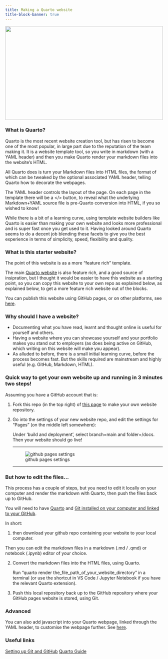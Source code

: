 ```yaml
---
title: Making a Quarto website
title-block-banner: true
---
```


![](website-tutorial_sam-mcghee-KieCLNzKoBo-unsplash.jpg){style="height: 300px; width: 100%; object-fit: cover; object-position: center;"}

### What is Quarto?

Quarto is the most recent website creation tool, but has risen to become one of the most popular, in large part due to the reputation of the team making it. It is a website template tool, so you write in markdown (with a YAML header) and then you make Quarto render your markdown files into the website's HTML.

All Quarto does is turn your Markdown files into HTML files, the format of which can be tweaked by the optional associated YAML header, telling Quarto how to decorate the webpages.

The YAML header controls the layout of the page. On each page in the template there will be a </> button, to reveal what the underlying Markdown+YAML source file is pre-Quarto conversion into HTML, if you so wished to know!

While there is a bit of a learning curve, using template website builders like Quarto is easier than making your own website and looks more professional and is super fast once you get used to it. Having looked around Quarto seems to do a decent job blending these facets to give you the best experience in terms of simplicity, speed, flexibility and quality.

### What is this starter website?

The point of this website is as a more "feature rich" template.

The main [Quarto website](https://quarto.org/) is also feature rich, and a good source of insipration, but I thought it would be easier to have this website as a starting point, so you can copy this website to your own repo as explained below, as explained below, to get a more feature rich website out of the blocks.

You can publish this website using GitHub pages, or on other platforms, see [here](https://quarto.org/docs/publishing/index.html).

### Why should I have a website?

- Documenting what you have read, learnt and thought online is useful for yourself and others.
- Having a website where you can showcase yourself and your portfolio makes you stand out to employers (as does being active on GitHub, which writing on this website will make you appear).
- As alluded to before, there is a small initial learning curve, before the process becomes fast. But the skills required are mainstream and highly useful (e.g. GitHub, Markdown, HTML).

### Quick way to get your own website up and running in 3 minutes two steps!

Assuming you have a GitHub account that is:

1. Fork this repo (in the top right) of [this page](https://github.com/Smule11/Starter-Quarto-Website/) to make your own website repository.

2. Go into the settings of your new website repo, and edit the settings for "Pages" (on the middle left somewhere):

    Under 'build and deployment', select branch=main and folder=/docs. Then your website should go live!
    
    ----------
    
    ![github pages settings](https://user-images.githubusercontent.com/22969230/213680688-a73472b9-612e-4309-9dcf-c565af6afa09.png)
    
    ----------

### But how to edit the files...

This process has a couple of steps, but you need to edit it locally on your computer and render the markdown with Quarto, then push the files back up to GitHub.

You will need to have [Quarto](https://quarto.org/) and [Git installed on your computer and linked to your GitHub](https://www.codecademy.com/article/f1-u3-git-setup).

In short:

1.  then download your github repo containing your website to your local computer.

  Then you can edit the markdown files in a markdown (.md / .qmd) or notebook (.ipynb) editor of your choice.

2. Convert the markdown files into the HTML files, using Quarto. 

    Run "quarto render the_file_path_of_your_website_directory" in a terminal (or use the shortcut in VS Code / Jupyter Notebook if you have the relevant Quarto extension).

3. Push this local repository back up to the GitHub repository where your GitHub pages website is stored, using Git. 

### Advanced

You can also add javascript into your Quarto webpage, linked through the YAML header, to customise the webpage further. See [here](https://quarto.org/docs/reference/formats/html.html#includes).

### Useful links

[Setting up Git and GitHub](https://www.codecademy.com/article/f1-u3-git-setup)
[Quarto Guide](https://quarto.org/)


